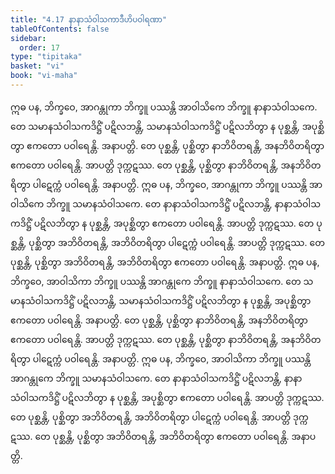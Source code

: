 ```yaml
---
title: "4.17 နာနာသံဝါသကာဒီဟိပဝါရဏာ"
tableOfContents: false
sidebar:
  order: 17
type: "tipitaka"
basket: "vi"
book: "vi-maha"
---
```



<DynamicBreadcrumb />

<Division number="230" book="vi-maha" e="ch" v="3" p="246">

<Paragraph number="1057" book="vi-maha">
ဣဓ ပန, ဘိက္ခဝေ, အာဂန္တုကာ ဘိက္ခူ ပဿန္တိ အာဝါသိကေ ဘိက္ခူ နာနာသံဝါသကေ. တေ သမာနသံဝါသကဒိဋ္ဌိံ ပဋိလဘန္တိ, သမာနသံဝါသကဒိဋ္ဌိံ ပဋိလဘိတွာ န ပုစ္ဆန္တိ, အပုစ္ဆိတွာ ဧကတော ပဝါရေန္တိ. အနာပတ္တိ. တေ ပုစ္ဆန္တိ, ပုစ္ဆိတွာ နာဘိဝိတရန္တိ, အနဘိဝိတရိတွာ ဧကတော ပဝါရေန္တိ. အာပတ္တိ ဒုက္ကဋဿ. တေ ပုစ္ဆန္တိ, ပုစ္ဆိတွာ နာဘိဝိတရန္တိ, အနဘိဝိတရိတွာ ပါဋေက္ကံ ပဝါရေန္တိ. အနာပတ္တိ.
</Paragraph>

<Paragraph number="1058" book="vi-maha">
ဣဓ ပန, ဘိက္ခဝေ, အာဂန္တုကာ ဘိက္ခူ ပဿန္တိ အာဝါသိကေ ဘိက္ခူ သမာနသံဝါသကေ. တေ နာနာသံဝါသကဒိဋ္ဌိံ ပဋိလဘန္တိ, နာနာသံဝါသကဒိဋ္ဌိံ ပဋိလဘိတွာ န ပုစ္ဆန္တိ, အပုစ္ဆိတွာ ဧကတော ပဝါရေန္တိ. အာပတ္တိ ဒုက္ကဋဿ. တေ ပုစ္ဆန္တိ, ပုစ္ဆိတွာ အဘိဝိတရန္တိ, အဘိဝိတရိတွာ ပါဋေက္ကံ ပဝါရေန္တိ. အာပတ္တိ ဒုက္ကဋဿ. တေ ပုစ္ဆန္တိ, ပုစ္ဆိတွာ အဘိဝိတရန္တိ, အဘိဝိတရိတွာ ဧကတော ပဝါရေန္တိ. အနာပတ္တိ.
</Paragraph>

<Paragraph number="1059" book="vi-maha">
ဣဓ ပန, ဘိက္ခဝေ, အာဝါသိကာ ဘိက္ခူ ပဿန္တိ အာဂန္တုကေ ဘိက္ခူ နာနာသံဝါသကေ. တေ သမာနသံဝါသကဒိဋ္ဌိံ ပဋိလဘန္တိ, သမာနသံဝါသကဒိဋ္ဌိံ ပဋိလဘိတွာ န ပုစ္ဆန္တိ, အပုစ္ဆိတွာ ဧကတော ပဝါရေန္တိ. အနာပတ္တိ. တေ ပုစ္ဆန္တိ, ပုစ္ဆိတွာ နာဘိဝိတရန္တိ, အနဘိဝိတရိတွာ ဧကတော ပဝါရေန္တိ. အာပတ္တိ ဒုက္ကဋဿ. တေ ပုစ္ဆန္တိ, ပုစ္ဆိတွာ နာဘိဝိတရန္တိ, အနဘိဝိတရိတွာ ပါဋေက္ကံ ပဝါရေန္တိ. အနာပတ္တိ.
</Paragraph>

<Paragraph number="1060" book="vi-maha">
ဣဓ ပန, ဘိက္ခဝေ, အာဝါသိကာ ဘိက္ခူ ပဿန္တိ အာဂန္တုကေ ဘိက္ခူ သမာနသံဝါသကေ. တေ နာနာသံဝါသကဒိဋ္ဌိံ ပဋိလဘန္တိ, နာနာသံဝါသကဒိဋ္ဌိံ ပဋိလဘိတွာ န ပုစ္ဆန္တိ, အပုစ္ဆိတွာ ဧကတော ပဝါရေန္တိ. အာပတ္တိ ဒုက္ကဋဿ. တေ ပုစ္ဆန္တိ, ပုစ္ဆိတွာ အဘိဝိတရန္တိ, အဘိဝိတရိတွာ ပါဋေက္ကံ ပဝါရေန္တိ. အာပတ္တိ ဒုက္ကဋဿ. တေ ပုစ္ဆန္တိ, ပုစ္ဆိတွာ အဘိဝိတရန္တိ, အဘိဝိတရိတွာ ဧကတော ပဝါရေန္တိ. အနာပတ္တိ.
</Paragraph>
</Division>